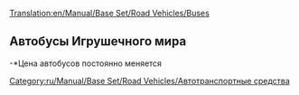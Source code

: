 [[Translation:en/Manual/Base Set/Road Vehicles/Buses]]

{{ru/Manual/Base Set/Road Vehicles/Дорожное транспортное средство|имя     = Автобус MPS Regal
  |изоб    = en/Archive/Old 32bpp/Bus-MPS Regal.png
  |цена     = 246,000 р ($9,840)
  |скорость = 56 км/ч (35 миль/ч)
  |обслуж   = £426 ($852)
  |разработан = 1930
  |срок     = 12
  |вместимость = 31 пассажир
}}
{{ru/Manual/Base Set/Road Vehicles/Дорожное транспортное средство|имя     = Автобус Hereford Leopard
  |изоб      = en/Archive/Old 32bpp/Bus-Hereford Leopard.png
  |цена    = 287,000 р ($11,480) 
  |скорость    = 88 км/ч (55 миль/ч)
  |обслуж   = £600 ($1,200)
  |разработан = 1964
  |срок     = 15
  |вместимость = 35 пассажир
}}
{{ru/Manual/Base Set/Road Vehicles/Дорожное транспортное средство|имя     = Автобус Foster
  |изоб      = en/Archive/Old 32bpp/Bus-foster.png
  |цена    = 307,500 р ($12,300) 
  |скорость    = 112 км/ч (70 миль/ч)
  |обслуж   = £834 ($1,668)
  |разработан = 1986
  |срок     = 15
  |вместимость = 37 пассажир
}}
{{ru/Manual/Base Set/Road Vehicles/Дорожное транспортное средство|имя     = Автобус Foster MkII
  |изоб      = en/Archive/Old 32bpp/Bus-Foster MkII Superbus.png
  |цена    = 328,000 р ($13,120) 
  |скорость    = 127 км/ч (79 миль/ч)
  |обслуж   = £1,125 ($2,250)
  |разработан = 2008
  |срок     = 15
  |вместимость = 40 пассажир
}}

==Автобусы Игрушечного мира==
{{ru/Manual/Base Set/Road Vehicles/Дорожное транспортное средство|имя     = Автобус Ploddyphut MkI
  |изоб      = en/Archive/Old 32bpp/Ploddyphut MkI Bus.png
  |цена    = *246,000 р 
  |скорость    = 56 км/ч 
  |обслуж   = £426 
  |разработан = 1945
  |срок     = 15
  |вместимость = 30 пассажир
}}
{{ru/Manual/Base Set/Road Vehicles/Дорожное транспортное средство|имя     = Автобус Ploddyphut MkII
  |изоб      = en/Archive/Old 32bpp/Ploddyphut MkII Bus.png
  |цена    = *287,000 р 
  |скорость    = 96 км/ч 
  |обслуж   = £804 
  |разработан = 1972
  |срок     = 15
  |вместимость = 35 пассажир
}}
{{ru/Manual/Base Set/Road Vehicles/Дорожное транспортное средство|имя     = Автобус Ploddyphut MkIII
  |изоб      = en/Archive/Old 32bpp/Ploddyphut MkIII Bus.png
  |цена    = *328,000 р
  |скорость    = 120 км/ч 
  |обслуж   = £1,125 
  |разработан = 2010
  |срок     = 15
  |вместимость = 38 пассажир
}}
-*Цена автобусов постоянно меняется

[[Category:ru/Manual/Base Set/Road Vehicles/Автотранспортные средства]]